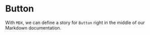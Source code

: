 
# Button

With `MDX`, we can define a story for `Button` right in the middle of our
Markdown documentation.

<Canvas>
  <Story id="button--secondary"></Story>
</Canvas>